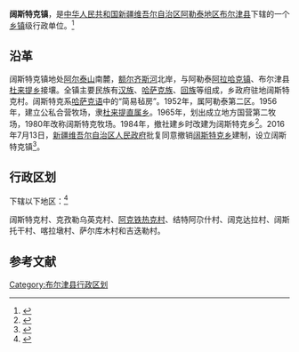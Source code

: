 {{中国乡级行政区
|行政区全称           = 阔斯特克镇
|景观照片文件名       = 
|景观照片大小         = 250px
|景观照片描述         = 
|汉语拼音             =
|其他语言             = 
|其他语言名称         = 
|位置图文件名         =
|位置图描述           = 
<!--以下内容将显示在“概览”栏-->
|上级行政区           = [[布尔津县|布尔津县]]
|行政区类别           = [[乡镇|乡镇]]
|行政区划代码         = 65 43 21 202
|行政区划             = 20
|建置时间             = 
|政府驻地             = 
|毗邻行政区           = 
|地理坐标             =
|总面积               = 
|总人口               = 
|总人口年份           = 
|户籍人口             = 
|户籍人口年份         = 
|常住人口             = 
|常住人口年份         = 
|人口密度             = 
|GDP                  = 
|GDP年份              = 
|邮政编码             = 
|电话区号             = 906
|官方网站             = 
|网站名称             = 
|65/43/21/202/000}}

'''阔斯特克镇'''，是[[中华人民共和国|中华人民共和国]][[新疆维吾尔自治区|新疆维吾尔自治区]][[阿勒泰地区|阿勒泰地区]][[布尔津县|布尔津县]]下辖的一个[[乡镇|乡镇]]级行政单位。<ref>{{PRC admin/ref sgc|{{PRC admin/parent|65/43/21/202/000}}}}</ref>

== 沿革 ==
阔斯特克镇地处[[阿尔泰山脉|阿尔泰山]]南麓，[[额尔齐斯河|额尔齐斯河]]北岸，与阿勒泰[[阿拉哈克镇|阿拉哈克镇]]、布尔津县[[杜来提乡|杜来提乡]]接壤。全镇主要民族有[[汉族|汉族]]、[[哈萨克族|哈萨克族]]、[[回族|回族]]等组成，乡政府驻地阔斯特克村。阔斯特克系[[哈萨克语|哈萨克语]]中的“简易毡房”。1952年，属阿勒泰第二区。1956年，建立公私合营牧场，隶[[杜来提乡|杜来提直属乡]]。1965年，划出成立地方国营第二牧场，1980年改称阔斯特克牧场。1984年，撤社建乡时改建为阔斯特克乡<ref name=f1>{{Cite book|title=布尔津县志|last=[[赵文立|赵文立]]主编；布尔津县地方志编纂委员会编|publisher=乌鲁木齐：[[新疆人民出版社|新疆人民出版社]]|year=2002.11|isbn=7-228-07219-7|pages=73-74}}</ref>。2016年7月13日，[[新疆维吾尔自治区人民政府|新疆维吾尔自治区人民政府]]批复同意撤销[[阔斯特克乡|阔斯特克乡]]建制，设立阔斯特克镇<ref>{{Cite web |url=http://www.xjmca.gov.cn/xzqhtzgg/31255.jhtml |title=新疆维吾尔自治区人民政府关于同意布尔津县阔斯特克乡撤乡设镇的批复（新政函〔2016〕179号） |access-date=2017-09-21 |archive-url=https://web.archive.org/web/20170921045643/http://www.xjmca.gov.cn/xzqhtzgg/31255.jhtml |archive-date=2017-09-21 |dead-url=yes }}</ref>。

== 行政区划 ==

{{PAGENAMEBASE}}下辖以下地区：<ref>{{PRC admin/ref sgc|65/43/21/202/000}}</ref>

阔斯特克村、克孜勒乌英克村、[[阿克铁热克村|阿克铁热克村]]、结特阿尕什村、阔克达拉村、阔斯托干村、喀拉墩村、萨尔库木村和吉迭勒村。

== 参考文献 ==
{{Reflist}}
{{阿勒泰地区行政区划}}
{{新疆维吾尔自治区阿勒泰地区布尔津县行政区划}}

[[Category:布尔津县行政区划|Category:布尔津县行政区划]]